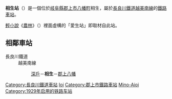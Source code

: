 {{NoteTA|1 = zh:相生站; zh-cn:相生站; zh-tw:相生車站; zh-hk:相生站; }}
{{日本車站資訊
|公司色       = #00f
|文字色     = #fff
|站名       = 相生站
|圖片       = Aioistn.JPG
|pxl       = 
|圖片說明   = 站舍
|日文原名   = 相生
|平假名   = あいおい
|羅馬拼音   = Aioi
|副站名     = 
|前一站     = [[深戶站|深戶]]
|前一站距離     = 4.5
|後一站距離     = 3.9
|後一站     = [[郡上八幡站|郡上八幡]]
|電報略號   = アイ<br/>アオ←アヲ（轉換前）
|車站編號     = 
|所屬公司 = [[長良川鐵道|長良川鐵道]]
|所屬路線   = [[越美南線|越美南線]]
|距離     = 43.0
|起點站     = [[美濃太田站|美濃太田]]
|所在地     = [[岐阜縣|岐阜縣]][[郡上市|郡上市]]八幡町相生
|座標       = {{coord|35|42|54.35|N|136|57|1.49|E|type:railwaystation_region:JP-21|display=inline,title}}
|車站構造     = [[地面車站|地面車站]]
|月台配置     = 1面1線
|啟用年月日 = 1929年12月8日<ref name="sone26">{{Cite book|author=[[曽根悟|曽根悟]]（監修）|title=週刊 歴史でめぐる鉄道全路線 公営鉄道・私鉄|editor=朝日新聞出版分冊百科編集部（編集）|publisher=[[朝日新聞出版|朝日新聞出版]]|series=週刊朝日百科|volume=26号 長良川鉄道・明知鉄道・樽見鉄道・三岐鉄道・伊勢鉄道|date=2011-09-18|pages=10-11}}</ref>
|廢站年月日 = 
|乘客人數   = 
|上下車人次   = 
|統計年度   = 
|轉車       = 
|備註       = [[無人站|無人站]]
|adjacent = {{Adjacent stations|system=長良川鐵道|line=越美南線|left=深戶|right=郡上八幡|note-left=21<br>4.5km|note-mid=22<br>距離[[美濃太田站|美濃太田]]43.0km|note-right=23<br>3.9km}}
}}
'''相生站'''（{{jpn|j=相生駅|hg=あいおいえき|rm=Aioi eki|f=y}}）是一個位於[[岐阜縣|岐阜縣]][[郡上市|郡上市]][[八幡町_(岐阜縣)|八幡町]]相生，屬於[[長良川鐵道|長良川鐵道]][[越美南線|越美南線]]的[[鐵路車站|鐵路車站]]。

[[輕小說|輕小說]]《[[農林|農林]]》（{{lang|ja|のうりん}}）裡面虛構的「愛生站」即取材自此站。
== 相鄰車站 ==
;長良川鐵道
:越美南線
::[[深戶站|深戶]]－'''相生'''－[[郡上八幡站|郡上八幡]]

{{長良川鐵道越美南線}}

{{DEFAULTSORT:Aioi-Eki}}
[[Category:長良川鐵道車站|Category:長良川鐵道車站]]
[[Category:日本鐵路車站_A|Ioi]]
[[Category:郡上市鐵路車站|Category:郡上市鐵路車站]]
[[Category:日本國有鐵道廢站|Mino-Aioi]]
[[Category:1929年启用的铁路车站|Category:1929年启用的铁路车站]]


{{Japan-rail-stub}}